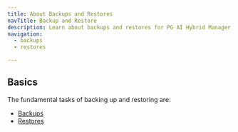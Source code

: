 ```yaml
---
title: About Backups and Restores
navTitle: Backup and Restore
description: Learn about backups and restores for PG AI Hybrid Manager.
navigation:
  - backups
  - restores

---
```


## Basics

The fundamental tasks of backing up and restoring are:

-   [Backups](backups.mdx)
-   [Restores](restores.mdx)
